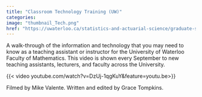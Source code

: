 ```yaml
---
title: "Classroom Technology Training (UW)"
categories:
image: "thumbnail_Tech.png"
href: "https://uwaterloo.ca/statistics-and-actuarial-science/graduate-studies/graduate-student-resources/teaching-assistants-program/teaching-assistants-resources"
---
```


A walk-through of the information and technology that you may need to know as a teaching assistant or instructor for the University of Waterloo Faculty of Mathematics. This video is shown every September to new teaching assistants, lecturers, and faculty across the University. 

{{< video youtube.com/watch?v=DzUj-1qgKuY&feature=youtu.be>}}

Filmed by Mike Valente. Written and edited by Grace Tompkins. 